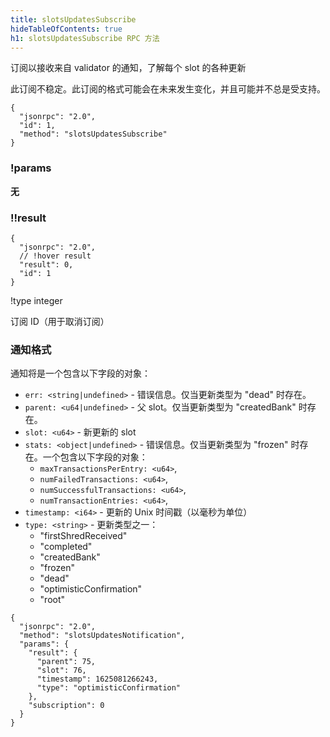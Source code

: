 ```yaml
---
title: slotsUpdatesSubscribe
hideTableOfContents: true
h1: slotsUpdatesSubscribe RPC 方法
---
```


订阅以接收来自 validator 的通知，了解每个 slot 的各种更新

<Callout type="warn">
  此订阅不稳定。此订阅的格式可能会在未来发生变化，并且可能并不总是受支持。
</Callout>

<APIMethod>

```jsonc !!request
{
  "jsonrpc": "2.0",
  "id": 1,
  "method": "slotsUpdatesSubscribe"
}
```

### !params

**无**

### !!result

```jsonc !response
{
  "jsonrpc": "2.0",
  // !hover result
  "result": 0,
  "id": 1
}
```

!type integer

订阅 ID（用于取消订阅）

</APIMethod>

### 通知格式

通知将是一个包含以下字段的对象：

- `err: <string|undefined>` - 错误信息。仅当更新类型为 "dead" 时存在。
- `parent: <u64|undefined>` - 父 slot。仅当更新类型为 "createdBank" 时存在。
- `slot: <u64>` - 新更新的 slot
- `stats: <object|undefined>` - 错误信息。仅当更新类型为 "frozen" 时存在。一个包含以下字段的对象：
  - `maxTransactionsPerEntry: <u64>`,
  - `numFailedTransactions: <u64>`,
  - `numSuccessfulTransactions: <u64>`,
  - `numTransactionEntries: <u64>`,
- `timestamp: <i64>` - 更新的 Unix 时间戳（以毫秒为单位）
- `type: <string>` - 更新类型之一：
  - "firstShredReceived"
  - "completed"
  - "createdBank"
  - "frozen"
  - "dead"
  - "optimisticConfirmation"
  - "root"

```shell
{
  "jsonrpc": "2.0",
  "method": "slotsUpdatesNotification",
  "params": {
    "result": {
      "parent": 75,
      "slot": 76,
      "timestamp": 1625081266243,
      "type": "optimisticConfirmation"
    },
    "subscription": 0
  }
}
```

